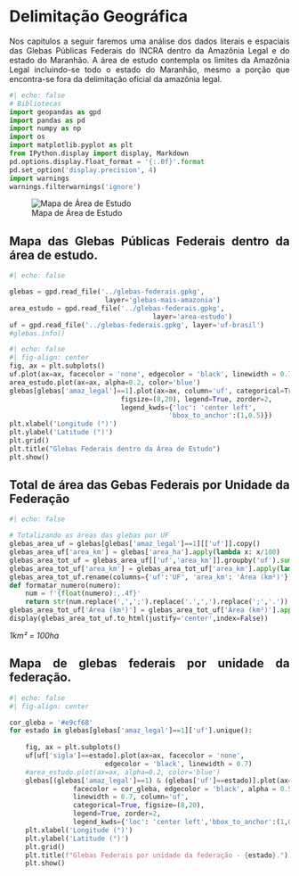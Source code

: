 # Delimitação Geográfica

<div style="text-align: justify"> 
Nos capitulos a seguir faremos uma análise dos dados literais e espaciais das Glebas Públicas Federais do INCRA dentro da Amazônia Legal e do estado do Maranhão. A área de estudo contempla os limites da Amazônia Legal incluindo-se todo o estado do Maranhão, mesmo a porção que encontra-se fora da delimitação oficial da amazônia legal.

```{python}
#| echo: false
# Bibliotecas
import geopandas as gpd
import pandas as pd
import numpy as np
import os
import matplotlib.pyplot as plt
from IPython.display import display, Markdown
pd.options.display.float_format = '{:.0f}'.format
pd.set_option('display.precision', 4)
import warnings
warnings.filterwarnings('ignore')
```

![Mapa de Área de Estudo](./img/a6-geral.jpg){fig-align="center" fig-pos="H" #fig-area-estudo}

## Mapa das Glebas Públicas Federais dentro da área de estudo.


```{python}
#| echo: false

glebas = gpd.read_file('../glebas-federais.gpkg', 
                        layer='glebas-mais-amazonia')
area_estudo = gpd.read_file('../glebas-federais.gpkg', 
                                    layer='area-estudo')
uf = gpd.read_file('../glebas-federais.gpkg', layer='uf-brasil')
#glebas.info()
```



```{python}
#| echo: false
#| fig-align: center
fig, ax = plt.subplots()
uf.plot(ax=ax, facecolor = 'none', edgecolor = 'black', linewidth = 0.7)
area_estudo.plot(ax=ax, alpha=0.2, color='blue')
glebas[glebas['amaz_legal']==1].plot(ax=ax, column='uf', categorical=True, 
                            figsize=(8,20), legend=True, zorder=2,
                            legend_kwds={'loc': 'center left',
                                        'bbox_to_anchor':(1,0.5)})
plt.xlabel('Longitude (°)')
plt.ylabel('Latitude (°)')
plt.grid()
plt.title("Glebas Federais dentro da Área de Estudo")
plt.show()
```




## Total de área das Gebas Federais por Unidade da Federação

:::{.table-center}
```{python}
#| echo: false

# Totalizando as áreas das glebas por UF
glebas_area_uf = glebas[glebas['amaz_legal']==1][['uf']].copy()
glebas_area_uf['area_km'] = glebas['area_ha'].apply(lambda x: x/100)
glebas_area_tot_uf = glebas_area_uf[['uf','area_km']].groupby('uf').sum('area_km').reset_index()
glebas_area_tot_uf['area_km'] = glebas_area_tot_uf['area_km'].apply(lambda x: str(f'{x:.4f}'))
glebas_area_tot_uf.rename(columns={'uf':'UF', 'area_km': 'Área (km²)'}, inplace=True)
def formatar_numero(numero):
    num = f'{float(numero):,.4f}'
    return str(num.replace(',',';').replace('.',',').replace(';','.'))
glebas_area_tot_uf['Área (km²)'] = glebas_area_tot_uf['Área (km²)'].apply(lambda x: formatar_numero(x))
display(glebas_area_tot_uf.to_html(justify='center',index=False))
```
:::
*1km² = 100ha*

## Mapa de glebas federais por unidade da federação.


```{python}
#| echo: false
#| fig-align: center

cor_gleba = '#e9cf68'
for estado in glebas[glebas['amaz_legal']==1]['uf'].unique():
    
    fig, ax = plt.subplots()
    uf[uf['sigla']==estado].plot(ax=ax, facecolor = 'none', 
                        edgecolor = 'black', linewidth = 0.7)
    #area_estudo.plot(ax=ax, alpha=0.2, color='blue')
    glebas[(glebas['amaz_legal']==1) & (glebas['uf']==estado)].plot(ax=ax,
                facecolor = cor_gleba, edgecolor = 'black', alpha = 0.5, 
                linewidth = 0.7, column='uf', 
                categorical=True, figsize=(8,20), 
                legend=True, zorder=2,
                legend_kwds={'loc': 'center left','bbox_to_anchor':(1,0.5)})
    plt.xlabel('Longitude (°)')
    plt.ylabel('Latitude (°)')
    plt.grid()
    plt.title(f"Glebas Federais por unidade da federação - {estado}.")
    plt.show()
```
</div>